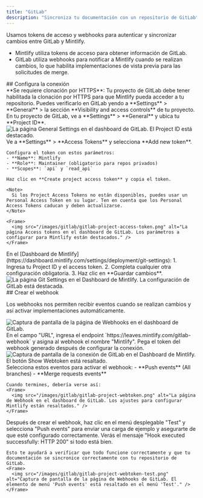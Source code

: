```yaml
---
title: "GitLab"
description: "Sincroniza tu documentación con un repositorio de GitLab"
---
```


Usamos tokens de acceso y webhooks para autenticar y sincronizar cambios entre GitLab y Mintlify.

- Mintlify utiliza tokens de acceso para obtener información de GitLab.
- GitLab utiliza webhooks para notificar a Mintlify cuando se realizan cambios, lo que habilita implementaciones de vista previa para las solicitudes de merge.

<div id="set-up-the-connection">
  ## Configura la conexión
</div>

<Note>
  **Se requiere clonación por HTTPS**: Tu proyecto de GitLab debe tener habilitada la clonación por HTTPS para que Mintlify pueda acceder a tu repositorio. Puedes verificarlo en GitLab yendo a **Settings** > **General** > la sección **Visibility and access controls** de tu proyecto.
</Note>

<Steps>
  <Step title="Find your project ID">
    En tu proyecto de GitLab, ve a **Settings** > **General** y ubica tu **Project ID**.
    <Frame>
      <img src="/images/gitlab/gitlab-project-id.png" alt="La página General Settings en el dashboard de GitLab. El Project ID está destacado." />
    </Frame>
  </Step>
  <Step title="Generate an access token">
    Ve a **Settings** > **Access Tokens** y selecciona **Add new token**.
    
    Configura el token con estos parámetros:
    - **Name**: Mintlify
    - **Role**: Maintainer (obligatorio para repos privados)
    - **Scopes**: `api` y `read_api`
    
    Haz clic en **Create project access token** y copia el token.

    <Note>
      Si los Project Access Tokens no están disponibles, puedes usar un Personal Access Token en su lugar. Ten en cuenta que los Personal Access Tokens caducan y deben actualizarse.
    </Note>

    <Frame>
      <img src="/images/gitlab/gitlab-project-access-token.png" alt="La página Access tokens en el dashboard de GitLab. Los parámetros a configurar para Mintlify están destacados." />
    </Frame>

  </Step>
  <Step title="Set up the connection">
    En el [Dashboard de Mintlify](https://dashboard.mintlify.com/settings/deployment/git-settings):
    1. Ingresa tu Project ID y el access token.
    2. Completa cualquier otra configuración obligatoria.
    3. Haz clic en **Guardar cambios**.
    <Frame>
      <img src="/images/gitlab/gitlab-config.png" alt="La página Git Settings en el Dashboard de Mintlify. La configuración de GitLab está destacada." />
    </Frame>
  </Step>
</Steps>

<div id="create-the-webhook">
  ## Crear el webhook
</div>

Los webhooks nos permiten recibir eventos cuando se realizan cambios y así
activar implementaciones automáticamente.

<Steps>
  <Step title="Ve a Settings > Webhooks y haz clic en 'Add new Webhook'">
    <Frame>
      <img src="/images/gitlab/gitlab-webhook.png" alt="Captura de pantalla de la página de Webhooks en el dashboard de GitLab." />
    </Frame>
  </Step>
  <Step title="Configura la URL y el webhook">
    En el campo "URL", ingresa el endpoint `https://leaves.mintlify.com/gitlab-webhook` y asigna al webhook el nombre "Mintlify".

  </Step>
  <Step title="Pega el token">
    Pega el token del webhook generado después de configurar la conexión.
    <Frame>
      <img src="/images/gitlab/gitlab-show-webtoken.png" alt="Captura de pantalla de la conexión de GitLab en el Dashboard de Mintlify. El botón Show Webtoken está resaltado." />
    </Frame>
  </Step>
  <Step title="Selecciona los eventos">
    Selecciona estos eventos para activar el webhook:
    - **Push events** (All branches)
    - **Merge requests events**
      
    Cuando termines, debería verse así:
    <Frame>
      <img src="/images/gitlab/gitlab-project-webtoken.png" alt="La página de Webhook en el dashboard de GitLab. Los ajustes para configurar Mintlify están resaltados." />
    </Frame>
  </Step>
  <Step title="Prueba el webhook">
    Después de crear el webhook, haz clic en el menú desplegable "Test" y selecciona "Push events" para enviar una carga de ejemplo y asegurarte de que esté configurado correctamente. Verás el mensaje "Hook executed successfully: HTTP 200" si todo está bien.

    Esto te ayudará a verificar que todo funcione correctamente y que tu documentación se sincronice correctamente con tu repositorio de GitLab.
    <Frame>
      <img src="/images/gitlab/gitlab-project-webtoken-test.png" alt="Captura de pantalla de la página de Webhooks de GitLab. El elemento de menú 'Push events' está resaltado en el menú 'Test'." />
    </Frame>

  </Step>
</Steps>